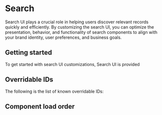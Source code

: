 
# Search

Search UI plays a crucial role in helping users discover relevant records quickly and efficiently. By customizing the search UI, you can optimize the presentation, behavior, and functionality of search components to align with your brand identity, user preferences, and business goals.

## Getting started

To get started with search UI customizations, Search UI is provided 

## Overridable IDs

The following is the list of known overridable IDs:

<GitHubCode
  repo="oarepo/oarepo-ui"
  path="oarepo_ui/theme/assets/semantic-ui/js/oarepo_ui/search/constants.js"
/>

## Component load order

